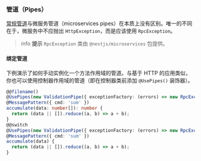### 管道（Pipes）

[常规管道](/pipes)与微服务管道（microservices pipes）在本质上没有区别。唯一的不同在于，微服务中不应抛出 `HttpException`，而是应该使用 `RpcException`。

> info **提示** `RpcException` 类由 `@nestjs/microservices` 包提供。

#### 绑定管道

下例演示了如何手动实例化一个方法作用域的管道。与基于 HTTP 的应用类似，你也可以使用控制器作用域的管道（即在控制器类前添加 `@UsePipes()` 装饰器）。

```typescript
@@filename()
@UsePipes(new ValidationPipe({ exceptionFactory: (errors) => new RpcException(errors) }))
@MessagePattern({ cmd: 'sum' })
accumulate(data: number[]): number {
  return (data || []).reduce((a, b) => a + b);
}
@@switch
@UsePipes(new ValidationPipe({ exceptionFactory: (errors) => new RpcException(errors) }))
@MessagePattern({ cmd: 'sum' })
accumulate(data) {
  return (data || []).reduce((a, b) => a + b);
}
```
